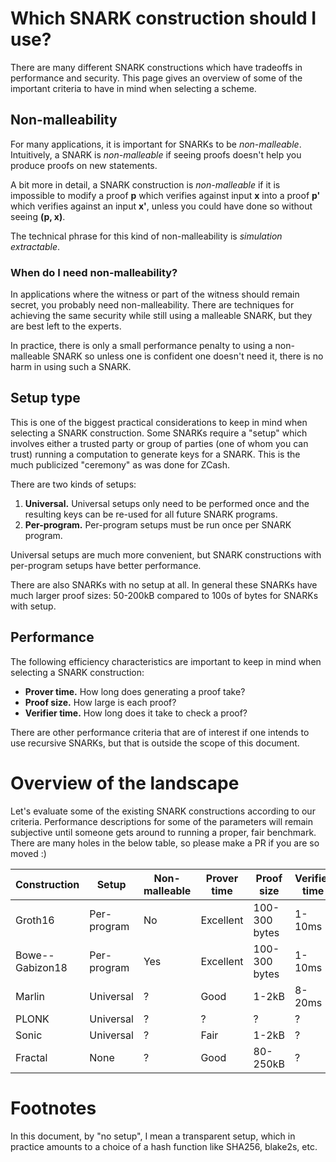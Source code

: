 
<Metadata title="SNARK Constructions" />

# Which SNARK construction should I use?

There are many different SNARK constructions which have tradeoffs in performance and security.
This page gives an overview of some of the important criteria to have in mind when selecting a scheme.

## Non-malleability

For many applications, it is important for SNARKs to be *non-malleable*. 
Intuitively, a SNARK is *non-malleable* if seeing proofs doesn't help you produce proofs on new statements.

A bit more in detail, a SNARK construction is *non-malleable* if
it is impossible to modify a proof **p** which verifies against input **x** into a proof **p'** which verifies
against an input **x'**, unless you could have done so without seeing **(p, x)**. 

The technical phrase for this kind of non-malleability is *simulation extractable*.

### When do I need non-malleability?
In applications where the witness or part of the witness should remain secret, you probably need
non-malleability. There are techniques for achieving the same security while still using a
malleable SNARK, but they are best left to the experts.

In practice, there is only a small performance penalty to using a non-malleable SNARK so unless
one is confident one doesn't need it, there is no harm in using such a SNARK.

## Setup type

This is one of the biggest practical considerations to keep in mind when selecting a SNARK construction.
Some SNARKs require a "setup" which involves either a trusted party or group of parties (one of whom you can
trust) running a computation to generate keys for a SNARK. This is the much publicized "ceremony" as was
done for ZCash.

There are two kinds of setups:

1. **Universal.** Universal setups only need to be performed once and the resulting keys can be re-used for all future SNARK programs.
2. **Per-program.** Per-program setups must be run once per SNARK program.

Universal setups are much more convenient, but SNARK constructions with per-program setups have better performance.

There are also SNARKs with no setup at all. In general these SNARKs have much larger proof sizes: 50-200kB compared
to 100s of bytes for SNARKs with setup.

## Performance

The following efficiency characteristics are important to keep in mind when selecting a SNARK construction:

- **Prover time.** How long does generating a proof take?
- **Proof size.** How large is each proof?
- **Verifier time.** How long does it take to check a proof?

There are other performance criteria that are of interest if one intends to use recursive SNARKs, but
that is outside the scope of this document.

# Overview of the landscape

Let's evaluate some of the existing SNARK constructions according to our criteria.
Performance descriptions for some of the parameters will remain subjective until someone gets
around to running a proper, fair benchmark. There are many holes  in the below table, so please
make a PR if you are so moved :)

| Construction | Setup | Non-malleable | Prover time | Proof size | Verifier time |
| --- | --- | --- | --- | --- | --- |
| Groth16 | Per-program | No | Excellent | 100-300 bytes | 1-10ms |
| Bowe--Gabizon18 | Per-program | Yes | Excellent | 100-300 bytes | 1-10ms |
| Marlin | Universal | ? | Good | 1-2kB | 8-20ms |
| PLONK | Universal | ? | ? | ? | ? |
| Sonic | Universal | ? | Fair | 1-2kB | ? |
| Fractal | None | ? | Good | 80-250kB | ? |

# Footnotes

In this document, by "no setup", I mean a transparent setup, which in practice amounts to a choice of a hash function
like SHA256, blake2s, etc.
